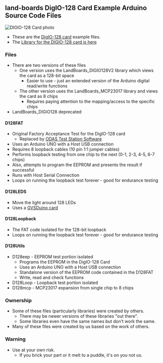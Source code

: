== land-boards DigIO-128 Card Example Arduino Source Code Files ==

<img src="http://land-boards.com/blwiki/images/2/26/DIGIO-128-X3-CCA_5847-640px.jpg" alt="DIGIO-128 Card photo"></img>

* These are the [http://land-boards.com/blwiki/index.php?title=DIGIO-128 DigIO-128 card] example files.
* The [https://github.com/douggilliland/lb-Arduino-Code/tree/master/libraries/LandBoards_Digio128 Library for the DIGIO-128 card is here]

=== Files ===

* There are two versions of these files
** One version uses the LandBoards_DIGIO128V2 library which views the card as a 128-bit space
*** Easier to use - just an extended version of the Arduino digital read/write functions
** The other version uses the LandBoards_MCP23017 library and views the card as 8 chips
*** Requires paying attention to the mapping/access to the specific chips
* LandBoards_DIGIO128 deprecated

==== D128FAT ====

* Original Factory Acceptance Test for the DigIO-128 card
** Replaced by [https://github.com/douggilliland/lb-Arduino-Code/tree/master/LBCards/ODAS ODAS Test Station Software]
* Uses an Arduino UNO with a Host USB connection
* Requires 8 loopback cables (10 pin 1:1 jumper cables)
* Performs loopback testing from one chip to the next (0-1, 2-3, 4-5, 6-7 chips)
* Also, attempts to program the EEPROM and presents the result if successful
* Runs with Host Serial Connection
* Loops on running the loopback test forever - good for endurance testing

==== D128LEDS ====

* Move the light around 128 LEDs
* Uses a [http://land-boards.com/blwiki/index.php?title=GVSDuino GVSDuino card]

==== D128Loopback ====

* The FAT code isolated for the 128-bit loopback
* Loops on running the loopback test forever - good for endurance testing

==== D128Utils ====

* D128eep - EEPROM test portion isolated
** Programs the EEPROM in the DigIO-128 Card
** Uses an Arduino UNO with a Host USB connection
** Standalone version of the EEPROM code contained in the D128FAT
** Write, read and check functions
* D128Loop - Loopback test portion isolated
* D128mcp - MCP23017 expansion from single chip to 8 chips

=== Ownership ===

* Some of these files (particularly libraries) were created by others.
** There may be newer versions of these libraries "out there".
** Some libraries even have the same names but don't work the same.
* Many of these files were created by us based on the work of others.

=== Warning ===

* Use at your own risk.
** If you brick your part or it melt to a puddle, it's on you not us.
